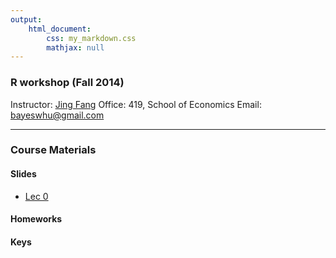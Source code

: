 ```yaml
---
output: 
    html_document:
        css: my_markdown.css
        mathjax: null
---
```


### R workshop (Fall 2014)

Instructor: [Jing Fang](http://bayeswhu.github.io)
Office: 419, School of Economics
Email: [bayeswhu@gmail.com](bayeswhu@gmail.com)

-----

### Course Materials

#### Slides

- [Lec 0](teaching/Lec0.html)

#### Homeworks

#### Keys
